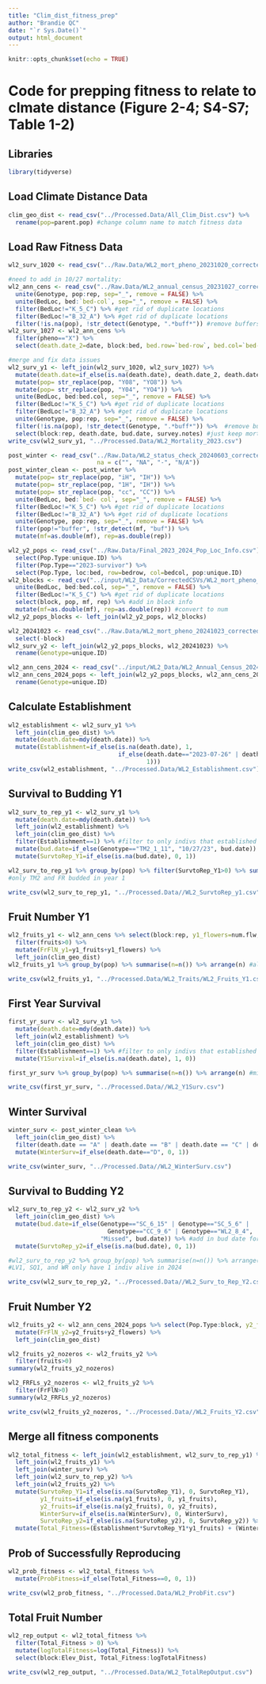 ```yaml
---
title: "Clim_dist_fitness_prep"
author: "Brandie QC"
date: "`r Sys.Date()`"
output: html_document
---
```


```r
knitr::opts_chunk$set(echo = TRUE)
```

# Code for prepping fitness to relate to clmate distance (Figure 2-4; S4-S7; Table 1-2)

## Libraries
```r
library(tidyverse)
```

## Load Climate Distance Data
```r
clim_geo_dist <- read_csv("../Processed.Data/All_Clim_Dist.csv") %>% 
  rename(pop=parent.pop) #change column name to match fitness data 
```

## Load Raw Fitness Data
```r
wl2_surv_1020 <- read_csv("../Raw.Data/WL2_mort_pheno_20231020_corrected.csv") 

#need to add in 10/27 mortality:
wl2_ann_cens <- read_csv("../Raw.Data/WL2_annual_census_20231027_corrected.csv") %>% 
  unite(Genotype, pop:rep, sep="_", remove = FALSE) %>% 
  unite(BedLoc, bed:`bed-col`, sep="_", remove = FALSE) %>% 
  filter(BedLoc!="K_5_C") %>% #get rid of duplicate locations
  filter(BedLoc!="B_32_A") %>% #get rid of duplicate locations
  filter(!is.na(pop), !str_detect(Genotype, ".*buff*")) #remove buffers 
wl2_surv_1027 <- wl2_ann_cens %>% 
  filter(pheno=="X") %>% 
  select(death.date_2=date, block:bed, bed.row=`bed-row`, bed.col=`bed-col`, pop:rep) #add in 10/27 death dates

#merge and fix data issues 
wl2_surv_y1 <- left_join(wl2_surv_1020, wl2_surv_1027) %>% 
  mutate(death.date=if_else(is.na(death.date), death.date_2, death.date)) %>% 
  mutate(pop= str_replace(pop, "Y08", "YO8")) %>% 
  mutate(pop= str_replace(pop, "Y04", "YO4")) %>% 
  unite(BedLoc, bed:bed.col, sep="_", remove = FALSE) %>% 
  filter(BedLoc!="K_5_C") %>% #get rid of duplicate locations
  filter(BedLoc!="B_32_A") %>% #get rid of duplicate locations
  unite(Genotype, pop:rep, sep="_", remove = FALSE) %>% 
  filter(!is.na(pop), !str_detect(Genotype, ".*buff*")) %>%  #remove buffers 
  select(block:rep, death.date, bud.date, survey.notes) #just keep mortality and budding info 
write_csv(wl2_surv_y1, "../Processed.Data/WL2_Mortality_2023.csv")
```

```r
post_winter <- read_csv("../Raw.Data/WL2_status_check_20240603_corrected.csv",
                         na = c("", "NA", "-", "N/A")) 
post_winter_clean <- post_winter %>% 
  mutate(pop= str_replace(pop, "iH", "IH")) %>% 
  mutate(pop= str_replace(pop, "1H", "IH")) %>% 
  mutate(pop= str_replace(pop, "cc", "CC")) %>% 
  unite(BedLoc, bed:`bed- col`, sep="_", remove = FALSE) %>% 
  filter(BedLoc!="K_5_C") %>% #get rid of duplicate locations
  filter(BedLoc!="B_32_A") %>% #get rid of duplicate locations
  unite(Genotype, pop:rep, sep="_", remove = FALSE) %>% 
  filter(pop!="buffer", !str_detect(mf, "buf")) %>% 
  mutate(mf=as.double(mf), rep=as.double(rep))

wl2_y2_pops <- read_csv("../Raw.Data/Final_2023_2024_Pop_Loc_Info.csv") %>%
  select(Pop.Type:unique.ID) %>% 
  filter(Pop.Type=="2023-survivor") %>% 
  select(Pop.Type, loc:bed, row=bedrow, col=bedcol, pop:unique.ID)
wl2_blocks <- read_csv("../input/WL2_Data/CorrectedCSVs/WL2_mort_pheno_20231020_corrected.csv") %>% 
  unite(BedLoc, bed:bed.col, sep="_", remove = FALSE) %>% 
  filter(BedLoc!="K_5_C") %>% #get rid of duplicate locations
  select(block, pop, mf, rep) %>% #add in block info 
  mutate(mf=as.double(mf), rep=as.double(rep)) #convert to num
wl2_y2_pops_blocks <- left_join(wl2_y2_pops, wl2_blocks)

wl2_20241023 <- read_csv("../Raw.Data/WL2_mort_pheno_20241023_corrected.csv") %>% #note this has 2023 and 2024 plants
  select(-block)
wl2_surv_y2 <- left_join(wl2_y2_pops_blocks, wl2_20241023) %>%  
  rename(Genotype=unique.ID)

wl2_ann_cens_2024 <- read_csv("../input/WL2_Data/WL2_Annual_Census_20241023_corrected.csv")
wl2_ann_cens_2024_pops <- left_join(wl2_y2_pops_blocks, wl2_ann_cens_2024) %>%  
  rename(Genotype=unique.ID)
```

## Calculate Establishment
```r
wl2_establishment <- wl2_surv_y1 %>% 
  left_join(clim_geo_dist) %>% 
  mutate(death.date=mdy(death.date)) %>% 
  mutate(Establishment=if_else(is.na(death.date), 1,
                               if_else(death.date=="2023-07-26" | death.date=="2023-08-02" | death.date=="2023-08-09", 0,
                                       1)))
write_csv(wl2_establishment, "../Processed.Data/WL2_Establishment.csv")
```

## Survival to Budding Y1
```r
wl2_surv_to_rep_y1 <- wl2_surv_y1 %>% 
  mutate(death.date=mdy(death.date)) %>% 
  left_join(wl2_establishment) %>% 
  left_join(clim_geo_dist) %>% 
  filter(Establishment==1) %>% #filter to only indivs that established 
  mutate(bud.date=if_else(Genotype=="TM2_1_11", "10/27/23", bud.date)) %>% #add in bud date for the plant that started budding the week of the annual census 
  mutate(SurvtoRep_Y1=if_else(is.na(bud.date), 0, 1)) 

wl2_surv_to_rep_y1 %>% group_by(pop) %>% filter(SurvtoRep_Y1>0) %>% summarise(n=n()) %>% arrange(n) 
#only TM2 and FR budded in year 1 

write_csv(wl2_surv_to_rep_y1, "../Processed.Data//WL2_SurvtoRep_y1.csv")
```

## Fruit Number Y1
```r
wl2_fruits_y1 <- wl2_ann_cens %>% select(block:rep, y1_flowers=num.flw, y1_fruits=num.fruit) %>% 
  filter(fruits>0) %>% 
  mutate(FrFlN_y1=y1_fruits+y1_flowers) %>% 
  left_join(clim_geo_dist)
wl2_fruits_y1 %>% group_by(pop) %>% summarise(n=n()) %>% arrange(n) #all TM2

write_csv(wl2_fruits_y1, "../Processed.Data/WL2_Traits/WL2_Fruits_Y1.csv")
```

## First Year Survival
```r
first_yr_surv <- wl2_surv_y1 %>% 
  mutate(death.date=mdy(death.date)) %>% 
  left_join(wl2_establishment) %>% 
  left_join(clim_geo_dist) %>% 
  filter(Establishment==1) %>% #filter to only indivs that established 
  mutate(Y1Survival=if_else(is.na(death.date), 1, 0)) 

first_yr_surv %>% group_by(pop) %>% summarise(n=n()) %>% arrange(n) #min sample size = 4 

write_csv(first_yr_surv, "../Processed.Data//WL2_Y1Surv.csv")
```

## Winter Survival
```r
winter_surv <- post_winter_clean %>% 
  left_join(clim_geo_dist) %>% 
  filter(death.date == "A" | death.date == "B" | death.date == "C" | death.date == "D") %>% 
  mutate(WinterSurv=if_else(death.date=="D", 0, 1))

write_csv(winter_surv, "../Processed.Data//WL2_WinterSurv.csv")
```

## Survival to Budding Y2
```r
wl2_surv_to_rep_y2 <- wl2_surv_y2 %>% 
  left_join(clim_geo_dist) %>% 
  mutate(bud.date=if_else(Genotype=="SC_6_15" | Genotype=="SC_5_6" | 
                            Genotype=="CC_9_6" | Genotype=="WL2_8_4",
                          "Missed", bud.date)) %>% #add in bud date for plants with a later rep date 
  mutate(SurvtoRep_y2=if_else(is.na(bud.date), 0, 1)) 

#wl2_surv_to_rep_y2 %>% group_by(pop) %>% summarise(n=n()) %>% arrange(n)
#LV1, SQ1, and WR only have 1 indiv alive in 2024

write_csv(wl2_surv_to_rep_y2, "../Processed.Data//WL2_Surv_to_Rep_Y2.csv")
```

## Fruit Number Y2
```r
wl2_fruits_y2 <- wl2_ann_cens_2024_pops %>% select(Pop.Type:block, y2_flowers=num.flw, y2_fruits=num.fruit) %>%
  mutate(FrFlN_y2=y2_fruits+y2_flowers) %>% 
  left_join(clim_geo_dist)

wl2_fruits_y2_nozeros <- wl2_fruits_y2 %>% 
  filter(fruits>0)
summary(wl2_fruits_y2_nozeros)

wl2_FRFLs_y2_nozeros <- wl2_fruits_y2 %>% 
  filter(FrFlN>0)
summary(wl2_FRFLs_y2_nozeros)

write_csv(wl2_fruits_y2_nozeros, "../Processed.Data//WL2_Fruits_Y2.csv")
```

## Merge all fitness components
```r
wl2_total_fitness <- left_join(wl2_establishment, wl2_surv_to_rep_y1) %>% 
  left_join(wl2_fruits_y1) %>% 
  left_join(winter_surv) %>% 
  left_join(wl2_surv_to_rep_y2) %>% 
  left_join(wl2_fruits_y2) %>% 
  mutate(SurvtoRep_Y1=if_else(is.na(SurvtoRep_Y1), 0, SurvtoRep_Y1),
         y1_fruits=if_else(is.na(y1_fruits), 0, y1_fruits),
         y2_fruits=if_else(is.na(y2_fruits), 0, y2_fruits),
         WinterSurv=if_else(is.na(WinterSurv), 0, WinterSurv),
         SurvtoRep_y2=if_else(is.na(SurvtoRep_y2), 0, SurvtoRep_y2)) %>% 
  mutate(Total_Fitness=(Establishment*SurvtoRep_Y1*y1_fruits) + (WinterSurv*SurvtoRep_y2*y2_fruits))
```

## Prob of Successfully Reproducing
```r
wl2_prob_fitness <- wl2_total_fitness %>% 
  mutate(ProbFitness=if_else(Total_Fitness==0, 0, 1))

write_csv(wl2_prob_fitness, "../Processed.Data/WL2_ProbFit.csv")
```

## Total Fruit Number
```r
wl2_rep_output <- wl2_total_fitness %>% 
  filter(Total_Fitness > 0) %>% 
  mutate(logTotalFitness=log(Total_Fitness)) %>% 
  select(block:Elev_Dist, Total_Fitness:logTotalFitness)

write_csv(wl2_rep_output, "../Processed.Data/WL2_TotalRepOutput.csv")
```

